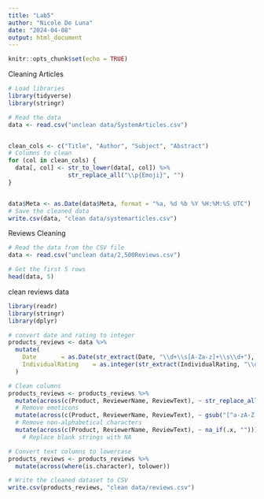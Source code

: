 ```yaml
---
title: "Lab5"
author: "Nicole De Luna"
date: "2024-04-08"
output: html_document
---
```


```r
knitr::opts_chunk$set(echo = TRUE)
```


Cleaning Articles

```r

# Load libraries
library(tidyverse)  
library(stringr)    

# Read the data
data <- read.csv("unclean data/SystemArticles.csv")


clean_cols <- c("Title", "Author", "Subject", "Abstract")  
# Columns to clean
for (col in clean_cols) {
  data[, col] <- str_to_lower(data[, col]) %>%
                 str_replace_all("\\p{Emoji}", "")
}


data$Meta <- as.Date(data$Meta, format = "%a, %d %b %Y %H:%M:%S UTC")                      
# Save the cleaned data
write.csv(data, "clean data/systemarticles.csv")

```

Reviews Cleaning 
```r
# Read the data from the CSV file
data <- read.csv("unclean data/2,500Reviews.csv")

# Get the first 5 rows
head(data, 5)

```
clean reviews data
```r
library(readr)
library(stringr)
library(dplyr)

# convert date and rating to integer
products_reviews <- data %>%
  mutate(
    Date       = as.Date(str_extract(Date, "\\d+\\s[A-Za-z]+\\s\\d+"), format = "%d %b %Y"),
    IndividualRating    = as.integer(str_extract(IndividualRating, "\\d+\\.\\d+"))
  )

# Clean columns
products_reviews <- products_reviews %>%
  mutate(across(c(Product, ReviewerName, ReviewText), ~ str_replace_all(.x, "\\p{So}", ""))) %>%  
  # Remove emoticons
  mutate(across(c(Product, ReviewerName, ReviewText), ~ gsub("[^a-zA-Z ]", "", .x))) %>%         
  # Remove non-alphabetical characters
  mutate(across(c(Product, ReviewerName, ReviewText), ~ na_if(.x, "")))                      
    # Replace blank strings with NA

# Convert text columns to lowercase
products_reviews <- products_reviews %>%
  mutate(across(where(is.character), tolower))

# Write the cleaned dataset to CSV
write.csv(products_reviews, "clean data/reviews.csv")
```